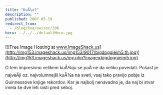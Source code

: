 ```yaml
---
title: "KuÅ¾a?"
description: ""
published: 2007-05-19
redirect_from:
  - /blog/kua/swizec/206
hero: ../../../defaultHero.jpg
---
```


[![Free Image Hosting at www.ImageShack.us](http://img153.imageshack.us/img153/9017/bigdoggieim5.th.jpg)](http://img153.imageshack.us/my.php?image=bigdoggieim5.jpg)

O tem impresivno velikem kuÅ¾iju se paÄ ne da veliko povedati. Pošast je najveÄji oz. najvolumnejši kuÅ¾a na sveti, vsaj tako pravijo pobje iz Guinnessove knjige rekordov. Kar je najbolj nenavadno je, da naj bi stvar imela še dve leti rasti pred seboj.
